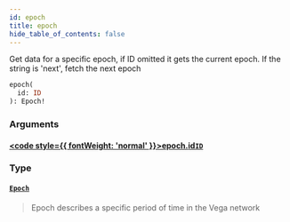 ```yaml
---
id: epoch
title: epoch
hide_table_of_contents: false
---
```








Get data for a specific epoch, if ID omitted it gets the current epoch. If the string is 'next', fetch the next epoch

```graphql
epoch(
  id: ID
): Epoch!
```


### Arguments

#### [<code style={{ fontWeight: 'normal' }}>epoch.<b>id</b></code>](#)<Bullet />[`ID`](/mainnet/api/graphql/scalars/id) <Badge class="secondary" text="scalar"/>
> 
> 

### Type

#### [`Epoch`](/mainnet/api/graphql/objects/epoch) <Badge class="secondary" text="object"/>
> Epoch describes a specific period of time in the Vega network
> 





